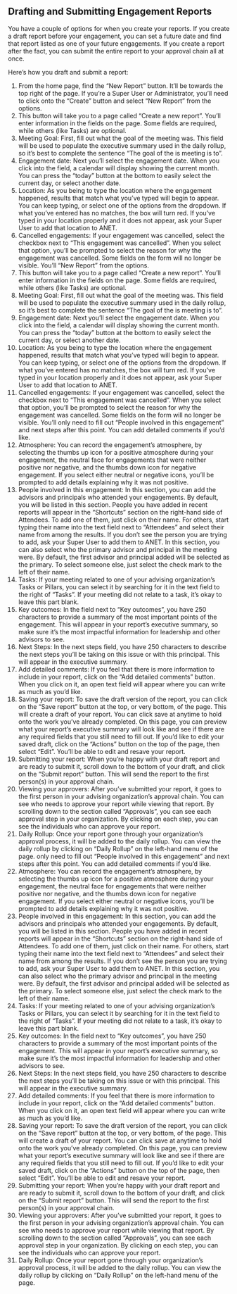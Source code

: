 
<Meta title="ANET User Stories/Drafting Engagement Reports" />

## Drafting and Submitting Engagement Reports

You have a couple of options for when you create your reports. If you create a draft report before
your engagement, you can set a future date and find that report listed as one of your future
engagements. If you create a report after the fact, you can submit the entire report to your
approval chain all at once.

Here’s how you draft and submit a report:

1. From the home page, find the “New Report” button. It’ll be towards the top right of the page. If
   you’re a Super User or Administrator, you’ll need to click onto the “Create” button and select
   “New Report” from the options.
1. This button will take you to a page called “Create a new report”. You’ll enter information in the
   fields on the page. Some fields are required, while others (like Tasks) are optional.
1. Meeting Goal: First, fill out what the goal of the meeting was. This field will be used to
   populate the executive summary used in the daily rollup, so it’s best to complete the sentence
   “The goal of the is meeting is to”.
1. Engagement date: Next you’ll select the engagement date. When you click into the field, a
   calendar will display showing the current month. You can press the “today” button at the bottom
   to easily select the current day, or select another date.
1. Location: As you being to type the location where the engagement happened, results that match
   what you’ve typed will begin to appear. You can keep typing, or select one of the options from
   the dropdown. If what you’ve entered has no matches, the box will turn red. If you’ve typed in
   your location properly and it does not appear, ask your Super User to add that location to ANET.
1. Cancelled engagements: If your engagement was cancelled, select the checkbox next to “This
   engagement was cancelled”. When you select that option, you’ll be prompted to select the reason
   for why the engagement was cancelled. Some fields on the form will no longer be visible. You’ll
   “New Report” from the options.
1. This button will take you to a page called “Create a new report”. You’ll enter information in the
   fields on the page. Some fields are required, while others (like Tasks) are optional.
1. Meeting Goal: First, fill out what the goal of the meeting was. This field will be used to
   populate the executive summary used in the daily rollup, so it’s best to complete the sentence
   “The goal of the is meeting is to”.
1. Engagement date: Next you’ll select the engagement date. When you click into the field, a
   calendar will display showing the current month. You can press the “today” button at the bottom
   to easily select the current day, or select another date.
1. Location: As you being to type the location where the engagement happened, results that match
   what you’ve typed will begin to appear. You can keep typing, or select one of the options from
   the dropdown. If what you’ve entered has no matches, the box will turn red. If you’ve typed in
   your location properly and it does not appear, ask your Super User to add that location to ANET.
1. Cancelled engagements: If your engagement was cancelled, select the checkbox next to “This
   engagement was cancelled”. When you select that option, you’ll be prompted to select the reason
   for why the engagement was cancelled. Some fields on the form will no longer be visible. You’ll
   only need to fill out “People involved in this engagement” and next steps after this point. You
   can add detailed comments if you’d like.
1. Atmosphere: You can record the engagement’s atmosphere, by selecting the thumbs up icon for a
   positive atmosphere during your engagement, the neutral face for engagements that were neither
   positive nor negative, and the thumbs down icon for negative engagement. If you select either
   neutral or negative icons, you’ll be prompted to add details explaining why it was not positive.
1. People involved in this engagement: In this section, you can add the advisors and principals who
   attended your engagements. By default, you will be listed in this section. People you have added
   in recent reports will appear in the “Shortcuts” section on the right-hand side of Attendees. To
   add one of them, just click on their name. For others, start typing their name into the text
   field next to “Attendees” and select their name from among the results. If you don’t see the
   person you are trying to add, ask your Super User to add them to ANET. In this section, you can
   also select who the primary advisor and principal in the meeting were. By default, the first
   advisor and principal added will be selected as the primary. To select someone else, just select
   the check mark to the left of their name.
1. Tasks: If your meeting related to one of your advising organization’s Tasks or Pillars, you can
   select it by searching for it in the text field to the right of “Tasks”. If your meeting did not
   relate to a task, it’s okay to leave this part blank.
1. Key outcomes: In the field next to “Key outcomes”, you have 250 characters to provide a summary
   of the most important points of the engagement. This will appear in your report’s executive
   summary, so make sure it’s the most impactful information for leadership and other advisors to
   see.
1. Next Steps: In the next steps field, you have 250 characters to describe the next steps you’ll be
   taking on this issue or with this principal. This will appear in the executive summary.
1. Add detailed comments: If you feel that there is more information to include in your report,
   click on the “Add detailed comments” button. When you click on it, an open text field will appear
   where you can write as much as you’d like.
1. Saving your report: To save the draft version of the report, you can click on the “Save report”
   button at the top, or very bottom, of the page. This will create a draft of your report. You can
   click save at anytime to hold onto the work you’ve already completed. On this page, you can
   preview what your report’s executive summary will look like and see if there are any required
   fields that you still need to fill out. If you’d like to edit your saved draft, click on the
   “Actions” button on the top of the page, then select “Edit”. You’ll be able to edit and resave
   your report.
1. Submitting your report: When you’re happy with your draft report and are ready to submit it,
   scroll down to the bottom of your draft, and click on the “Submit report” button. This will send
   the report to the first person(s) in your approval chain.
1. Viewing your approvers: After you’ve submitted your report, it goes to the first person in your
   advising organization’s approval chain. You can see who needs to approve your report while
   viewing that report. By scrolling down to the section called “Approvals”, you can see each
   approval step in your organization. By clicking on each step, you can see the individuals who can
   approve your report.
1. Daily Rollup: Once your report gone through your organization’s approval process, it will be
   added to the daily rollup. You can view the daily rollup by clicking on “Daily Rollup” on the
   left-hand menu of the page.
   only need to fill out “People involved in this engagement” and next steps after this point. You
   can add detailed comments if you’d like.
1. Atmosphere: You can record the engagement’s atmosphere, by selecting the thumbs up icon for a
   positive atmosphere during your engagement, the neutral face for engagements that were neither
   positive nor negative, and the thumbs down icon for negative engagement. If you select either
   neutral or negative icons, you’ll be prompted to add details explaining why it was not positive.
1. People involved in this engagement: In this section, you can add the advisors and principals who
   attended your engagements. By default, you will be listed in this section. People you have added
   in recent reports will appear in the “Shortcuts” section on the right-hand side of Attendees. To
   add one of them, just click on their name. For others, start typing their name into the text
   field next to “Attendees” and select their name from among the results. If you don’t see the
   person you are trying to add, ask your Super User to add them to ANET. In this section, you can
   also select who the primary advisor and principal in the meeting were. By default, the first
   advisor and principal added will be selected as the primary. To select someone else, just select
   the check mark to the left of their name.
1. Tasks: If your meeting related to one of your advising organization’s Tasks or Pillars, you can
   select it by searching for it in the text field to the right of “Tasks”. If your meeting did not
   relate to a task, it’s okay to leave this part blank.
1. Key outcomes: In the field next to “Key outcomes”, you have 250 characters to provide a summary
   of the most important points of the engagement. This will appear in your report’s executive
   summary, so make sure it’s the most impactful information for leadership and other advisors to
   see.
1. Next Steps: In the next steps field, you have 250 characters to describe the next steps you’ll be
   taking on this issue or with this principal. This will appear in the executive summary.
1. Add detailed comments: If you feel that there is more information to include in your report,
   click on the “Add detailed comments” button. When you click on it, an open text field will appear
   where you can write as much as you’d like.
1. Saving your report: To save the draft version of the report, you can click on the “Save report”
   button at the top, or very bottom, of the page. This will create a draft of your report. You can
   click save at anytime to hold onto the work you’ve already completed. On this page, you can
   preview what your report’s executive summary will look like and see if there are any required
   fields that you still need to fill out. If you’d like to edit your saved draft, click on the
   “Actions” button on the top of the page, then select “Edit”. You’ll be able to edit and resave
   your report.
1. Submitting your report: When you’re happy with your draft report and are ready to submit it,
   scroll down to the bottom of your draft, and click on the “Submit report” button. This will send
   the report to the first person(s) in your approval chain.
1. Viewing your approvers: After you’ve submitted your report, it goes to the first person in your
   advising organization’s approval chain. You can see who needs to approve your report while
   viewing that report. By scrolling down to the section called “Approvals”, you can see each
   approval step in your organization. By clicking on each step, you can see the individuals who can
   approve your report.
1. Daily Rollup: Once your report gone through your organization’s approval process, it will be
   added to the daily rollup. You can view the daily rollup by clicking on “Daily Rollup” on the
   left-hand menu of the page.
